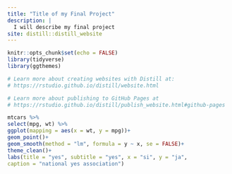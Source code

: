 ```yaml
---
title: "Title of my Final Project"
description: |
  I will describe my final project 
site: distill::distill_website
---
```


```r
knitr::opts_chunk$set(echo = FALSE)
library(tidyverse)
library(ggthemes)

# Learn more about creating websites with Distill at:
# https://rstudio.github.io/distill/website.html

# Learn more about publishing to GitHub Pages at
# https://rstudio.github.io/distill/publish_website.html#github-pages

```
```r
mtcars %>% 
select(mpg, wt) %>% 
ggplot(mapping = aes(x = wt, y = mpg))+
geom_point()+
geom_smooth(method = "lm", formula = y ~ x, se = FALSE)+
theme_clean()+
labs(title = "yes", subtitle = "yes", x = "si", y = "ja", 
caption = "national yes association")

```


